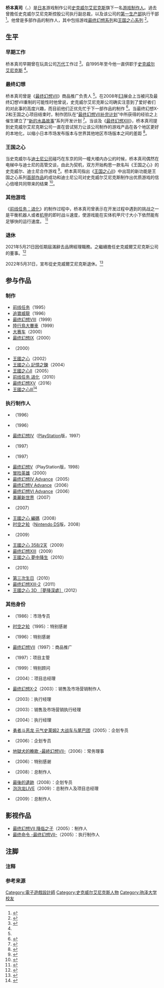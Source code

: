 {{NoteTA
| G1=Games
| G2=Square Enix
}}
{{Infobox person
| image = Conférence Shinji Hashimoto - Magic - Monaco - 2015-03-21- P1030017.jpg
| alt =
| caption =
| birth_date = {{birth date and age|df=yes|1956|5|24}}
| birth_place = 
| 语言 =[[日语|日语]]
| residence =
| nationality = {{JPN}}
| alma_mater = [[驹泽大学|驹泽大学]]
| occupation = [[游戏开发者|游戏开发者]]
| employer =[[史克威尔艾尼克斯|史克威尔艾尼克斯]]
| home_town =
| salary =
| spouse =
| children =
| awards =
| signature =
| signature_alt =
}}
'''桥本真司'''（{{lang-ja|橋本 真司}}，{{bd|1956年|5月24日||}}）是[[日本|日本]]游戏制作公司[[史克威尔艾尼克斯|史克威尔艾尼克斯]]旗下一名[[游戏制作人|游戏制作人]]。過去曾擔任史克威尔艾尼克斯控股公司执行副总裁，以及该公司的[[1st_Production_Department|第一生产部]]执行干部<!-- is a Japanese [[game_producer|game producer]] at [[Square_Enix|Square Enix]]. He currently serves as corporate executive of the company's [[1st_Production_Department|1st Production Department]].--><ref>{{cite web |url=http://www.4gamer.net/games/120/G012012/20110118006/ |archiveurl=https://www.webcitation.org/5vr0zwlBW?url=http://www.4gamer.net/games/120/G012012/20110118006/ |archivedate=2011-01-19 |title=「Final Fantasy XIII-2」が2011年発売予定，「Agito」は「Final Fantasy 零式」と名称変更して2011年夏発売。「Square Enix 1st Production Department Premiere」をTwitterで実況 |date=2011-01-18 |language=ja|work=4Gamer.net |publisher=Aetas, Inc. |accessdate=2011-01-19 |deadurl=yes }}</ref>。他曾是多部作品的制作人，其中包括游戏[[最终幻想系列|最终幻想系列]]和[[王国之心系列|王国之心系列]]<!-- He has been the producer for several titles, including games in the [[Final_Fantasy|Final Fantasy]] and [[Kingdom_Hearts|Kingdom Hearts]] series.--><ref name="ten">{{cite web|url=http://ps3.ign.com/articles/782/782629p1.html|title=Ten Years of FFXIII|publisher=[[IGN|IGN]]|first=Anoop|last=Gantayat|date=2007-04-23|accessdate=2008-05-30|archive-date=2008-07-06|archive-url=https://web.archive.org/web/20080706134233/http://ps3.ign.com/articles/782/782629p1.html|dead-url=no}}</ref>。

==生平==
===早期工作===
桥本真司早期曾在玩具公司[[万代|万代]]工作过<!--Hashimoto previously worked for the toy company [[Bandai|Bandai]].--><ref>{{cite web|url=http://www.rpgfan.com/editorials/2003/09-29.html|title=Radical Subjects|publisher={{tsl|en|RPGFan}}|first=Chris|last=Winkler|date=2003-09-29|accessdate=2013-04-16|archive-date=2011-12-15|archive-url=https://web.archive.org/web/20111215130548/http://rpgfan.com/editorials/2003/09-29.html|dead-url=no}}</ref>。自1995年至今他一直供职于[[史克威尔艾尼克斯|史克威尔艾尼克斯]]<!--He currently works for [[Square_Enix|Square Enix]], which he joined in 1995.--><ref name="ten"/>。

===最终幻想===
桥本真司曾是《[[最终幻想VII|最终幻想VII]]》商品推广负责人<!--He was the promotions producer for [[Final_Fantasy_VII|Final Fantasy VII]].--><ref name="ten"/>。在2008年[[E3电子娱乐展|E3]]展会上当被问及最终幻想VII重制的可能性时他曾说，史克威尔艾尼克斯公司确实注意到了爱好者们的对此事的高度兴趣，而目前他们正优先忙于下一部作品的制作<!--
When asked at [[E3电子娱乐展|E3]] 2008 about the possibility of a remake of [[Final_Fantasy_VII|Final Fantasy VII]], he said that [[Square_Enix|Square Enix]] is aware fans would like that, and that they are very busy making other titles first.--><ref name="seven">{{cite web|url=http://whatifgaming.com/whatifgaming-e3-08-final-fantasy-xiii-sit-down-with-shinji-hashimoto|title=Whatifgaming E3-'08: Final Fantasy XIII Sit Down With Shinji Hashimoto|publisher=Whatifgaming|first=Usman|last=Ihtsham|date=2008-07-18|accessdate=2013-02-29|archive-url=https://web.archive.org/web/20130114152948/http://whatifgaming.com/whatifgaming-e3-08-final-fantasy-xiii-sit-down-with-shinji-hashimoto|archive-date=2013-01-14|dead-url=yes}}</ref>。当最终幻想X-2和王国之心项目结束时，制作团队在“[[最终幻想VII补完计划|最终幻想VII补完计划]]”中所获得的经验之上催生建立了“[[新的水晶故事_最终幻想|新的水晶故事]]”系列开发计划<!--As [[Final_Fantasy_X-2|Final Fantasy X-2]] and [[Kingdom_Hearts|Kingdom Hearts]] were being completed, the learning experience the team had during the [[Compilation_of_Final_Fantasy_VII|Compilation of Final Fantasy VII]] project spawned the [[Fabula_Nova_Crystallis|Fabula Nova Crystallis]] series which was supposed to build on it.--><ref name="2up">{{cite web|url=http://www.1up.com/news/ffxiii-interview|title=FFXIII Interview: Nomura, Kitase, Hashimoto and Toriyama: Compilation of games puts new spin on FF series|publisher=[[1UP.com|1UP.com]]|author=Luke Smith|date=2006-06-07|accessdate=2013-02-29|archive-date=2013-11-04|archive-url=https://web.archive.org/web/20131104175414/http://www.1up.com/news/ffxiii-interview|dead-url=no}}</ref>。当谈及《[[最终幻想XIII|最终幻想XIII]]》，桥本真司提到史克威尔艾尼克斯公司一直在尝试努力让该公司制作的游戏产品在各个地区更好的本地化，以缩小日本市场发布版本与世界其他地区市场版本之间的差距<!--While discussing [[Final_Fantasy_XIII|Final Fantasy XIII]], Hashimoto mentioned that [[Square_Enix|Square Enix]] has been attempting to make localization of their game releases close the release gap between Japan and the rest of the world.--><ref name="release">{{cite web|url=http://www.1up.com/news/e3-2008-xiii-interview|title=E3 2008: One More Final Fantasy XIII Interview|publisher=[[1UP.com|1UP.com]]|author=Shane Bettenhausen|date=2008-07-16|accessdate=2013-02-29|archive-date=2012-10-17|archive-url=https://web.archive.org/web/20121017194112/http://www.1up.com/news/e3-2008-xiii-interview|dead-url=no}}</ref>。

===王国之心===
当史克威尔与[[迪士尼公司|迪士尼公司]]碰巧在东京的同一幢大楼内办公的时候，桥本真司偶然在电梯中与迪士尼的高管交谈，由此为契机，双方开始构思一款名叫《王国之心》的史克威尔、迪士尼合作游戏<!--When Square was sharing a building in Tokyo with the Disney corporation, Hashimoto found himself conversing in an elevator with a Disney executive, and there they conceived of a Disney/Square Enix video game eventually called [[Kingdom_Hearts|Kingdom Hearts]].--><ref name="heart">{{cite web|url=http://www.pcworld.idg.com.au/slideshow/373607/10_strange_facts_about_kingdom_hearts_franchise/|title=10 strange facts about the Kingdom Hearts franchise|publisher=[[PC_World|PC World]] Australia|author=McKinley Noble|date=2008-01-20|accessdate=2013-02-29|archive-date=2013-03-13|archive-url=https://web.archive.org/web/20130313053144/http://www.pcworld.idg.com.au/slideshow/373607/10_strange_facts_about_kingdom_hearts_franchise/|dead-url=no}}</ref>。桥本真司指出《[[王国之心II|王国之心II]]》中出现的新功能是王国之心系列[[王国之心|首部作品]]的成功和迪士尼公司对史克威尔艾尼克斯制作出优质游戏的信心倍增共同带来的结果<!--Hashimoto has states that the new features in [[Kingdom_Hearts_II|Kingdom Hearts II]] were the result of the success of the first game and [[Disney|Disney]]s increased trust in [[Square_Enix|Square Enix]] to pull off an excellent product.--><ref name="hearts">{{cite web|url=http://m.ign.com/articles/2005/03/21/hashimoto-talks-kingdom-hearts-ii|title=Hashimoto Talks Kingdom Hearts II|publisher=IGN|author=Jeremy Dunham|date=2005-03-21|accessdate=2013-02-29|archive-date=2014-05-18|archive-url=https://web.archive.org/web/20140518070403/http://m.ign.com/articles/2005/03/21/hashimoto-talks-kingdom-hearts-ii|dead-url=no}}</ref>。

===其他游戏===
《[[前线任务：进化|前线任务：进化]]》的制作过程中，桥本真司曾表示在开发过程中遇到的挑战之一是平衡机器人{{notetag|《前线任务》中出现的人型装甲机器人“Wanzer”}}或者[[机甲|机甲]]的即时战斗速度，使游戏能在实体机甲尺寸大小下依然能有足够快的运行速度。<!--
While working on [[Front_Mission_Evolved|Front Mission Evolved]], one of the challenges was balancing the speed of the real time battles the wanzers, or [[mech|mech]]s, were having so that the game was realistic to the mechs size, but also still fast enough to be engaging.--><ref name="evolved">{{cite web|url=http://www.gamingnexus.com/Article/Front-Mission-Evolved-Interview/Item2746.aspx|title=Front Mission Evolved Interview|publisher=Gaming Nexus|author=Charles Husemann|date=2008-10-19|accessdate=2013-02-29|archive-date=2015-06-27|archive-url=https://web.archive.org/web/20150627010303/http://www.gamingnexus.com/Article/Front-Mission-Evolved-Interview/Item2746.aspx|dead-url=no}}</ref>
===退休===
2021年5月21日因任期屆滿辭去品牌經理職務。之繼續擔任史克威爾艾尼克斯公司的董事。<ref>{{Cite tweet|author=shinji hashimoto |user=shinjihashimot3 |number=1395652566977966082 |title=皆様お疲れ様です。本日をもちまして（株）スクウェア・エニックス専務取締役を退任致しますが、今後は（株）スクウェア・エニックス・ホールディングスの理事として、グループ事業への助言および後進の育成等を行なってまいります。引き継ぎ宜しくお願い致します。橋本真司 |date=2021-05-21 |accessdate=2022-06-01}}</ref>

2022年5月31日，宣布從史克威爾艾尼克斯退休。<ref>{{Cite web |url=https://www.famitsu.com/news/202206/01263378.html |title=スクエニの橋本真司氏が定年退職。『FF』や『キングダム ハーツ』シリーズなど、数々のタイトルでプロデューサーを担当 |date=2022-06-01|accessdate=2022-06-01 |website=ファミ通.com|publisher=KADOKAWA Game Linkage}}</ref>
==参与作品==
===制作===
*[[前线任务|前线任务]]（1995）
*[[追寶威龍|追寶威龍]]（1996）
*[[最终幻想VIII|最终幻想VIII]]（1999）
*[[陸行鳥大賽車|陸行鳥大賽車]]（1999）
*[[Driving_Emotion_Type-S|大赛车]]（2000）
*[[最终幻想IX|最终幻想IX]]（2000）
*{{tsl|en|The Bouncer||保镖}}（2000）
*[[王國之心|王國之心]]（2002）
*[[王國之心_記憶之鍊|王國之心 記憶之鍊]]（2004）
*[[王國之心II|王國之心II]]（2005）
*[[前线任务_进化|前线任务 进化]]（2010）
*[[最终幻想XV|最终幻想XV]]（2016）
*[[王國之心III|王國之心III]]<ref name="KH3">{{cite web|url=http://www.ign.com/articles/2013/09/10/expect-a-wait-between-kingdom-hearts-iii-and-final-fantasy-xv|title=Expect a Wait Between Kingdom Hearts III and Final Fantasy XV|last=Karmali|first=Luke|publisher=IGN|date=2013-09-10|accessdate=2013-09-10|archive-date=2013-09-13|archive-url=https://web.archive.org/web/20130913003101/http://www.ign.com/articles/2013/09/10/expect-a-wait-between-kingdom-hearts-iii-and-final-fantasy-xv|dead-url=no}}</ref>

===执行制作人===
*{{tsl|en|Front Mission：Gun Hazard||前线任务外传：枪之危机}}（1996）
*{{tsl|en|Tobal No. 1||行星格斗}}（1996）
*[[最终幻想IV|最终幻想IV]]（[[PlayStation|PlayStation]]版，1997）
*{{tsl|en|Tobal 2||行星格鬥2}}（1997）
*{{tsl|en|Einhänder||独臂擎天}}（1997）
*[[最终幻想V|最终幻想V]]（PlayStation版，1998）
*[[Ehrgeiz|冒险英雄]]（2000）
*[[最终幻想IV_Advance|最终幻想IV Advance]]（2005）
*[[Final_Fantasy_V_Advance|最终幻想V Advance]]（2006）
*[[Final_Fantasy_VI_Advance|最终幻想VI Advance]]（2006）
*[[美麗新世界_(遊戲)|美麗新世界]]（2007）
*{{tsl|en|Final Fantasy Fables：Chocobo's Dungeon||陆行鸟的不可思议迷宫忘却的迷宫}}（2007）
*[[王國之心_編碼|王國之心 編碼]]（2008）
*[[时空之轮|时空之轮]]（[[Nintendo_DS|Nintendo DS]]版，2008）
*{{tsl|en|Yosumin DS||四角方块DS}}（2009）
*[[王國之心_358/2天|王國之心 358/2天]]（2009）
*[[最终幻想XIII|最终幻想XIII]]（2009）
*[[王國之心_夢中降生|王國之心 夢中降生]]（2010）
*{{tsl|en|Estpolis：The Lands Cursed by the Gods||四狂神戰記DS}}（2010）
*[[The_3rd_Birthday|第三次生日]]（2010）
*[[最终幻想XIII-2|最终幻想XIII-2]]（2011）
*[[王國之心_3D_［夢降深處］|王國之心 3D ［夢降深處］]]（2012）

===其他身份===
*{{tsl|en|Kidō Senshi Z-Gundam：Hot Scramble||机动战士Z GUNDAM}}（1986）：市场专员
*[[时空之轮|时空之轮]]（1995）：特别感谢
*{{tsl|en|Super Mario RPG：Legend of the Seven Stars||马里奥RPG:七星传说}}（1996）：特别感谢
*[[最终幻想VII|最终幻想VII]]（1997）：商品推广
*{{tsl|en|Front Mission 2||前线任务2}}（1997）：项目主管
*{{tsl|en|Parasite Eve II||寄生前夜2}}（1999）：特别顾问
*{{tsl|en|Star Ocean：Till the End of Time||星之海洋3 直到时间的尽头}}（2004）：项目总经理
*[[最终幻想X-2|最终幻想X-2]]（2003）：销售及市场营销制作人
*{{tsl|en|Front Mission 4||前线任务4}}（2003）：执行经理
*{{tsl|en|Fullmetal Alchemist and the Broken Angel||钢之炼金术士和折翼天使}}（2003）：销售及市场营销执行经理
*{{tsl|en|Fullmetal Alchemist 2：Curse of the Crimson Elixir||鋼之煉金術士2 深紅之詛咒}}（2004）：执行经理
*[[勇者斗恶龙_元气史莱姆2_大战车与尾巴团|勇者斗恶龙 元气史莱姆2 大战车与尾巴团]]（2005）：企划专员
*{{tsl|en|Project Sylpheed||仙女计划}}（2006）：企划专员
*[[地獄犬的輓歌_-最終幻想VII-|地獄犬的輓歌 -最終幻想VII-]]（2006）：常务理事
*{{tsl|en|Dawn of Mana||圣剑传说}}（2006）：特别感谢
*{{tsl|en|Space Invaders Extreme||太空侵略者EX}}（2008）：总制作人
*[[最後的遺跡|最後的遺跡]]（2008）：企划专员
*[[泡泡龙_(1994年游戏)|泡泡龙LIVE]]（2009）：总制作人及项目总经理
*{{tsl|en|Qix++}}（2009）：总制作人

==影视作品==
*[[最终幻想VII_降临之子|最终幻想VII 降临之子]]（2005）：制作人
*[[最终命令_-最终幻想VII-|最终命令 -最终幻想VII-]]（2005）：执行制作人

==注脚==
===注释===
{{Notefoot}}
===参考来源===
{{reflist}}

{{Authority control}}
{{Square Enix}}

{{DEFAULTSORT:Hashimoto, Shinji}}
<!--{{tsl|en|Category:Komazawa University alumni}}-->

[[Category:電子遊戲設計師|Category:電子遊戲設計師]]
[[Category:史克威尔艾尼克斯人物|Category:史克威尔艾尼克斯人物]]
[[Category:驹泽大学校友|Category:驹泽大学校友]]